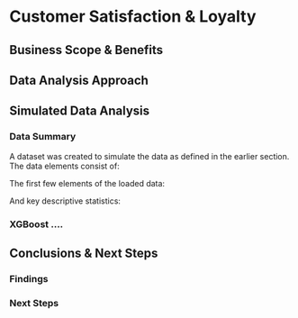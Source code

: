 # Customer Satisfaction & Loyalty

## Business Scope & Benefits

## Data Analysis Approach

## Simulated Data Analysis

### Data Summary

A dataset was created to simulate the data as defined in the earlier section. The data elements consist of:


The first few elements of the loaded data:



And key descriptive statistics:

### XGBoost ....

## Conclusions & Next Steps

### Findings

### Next Steps


